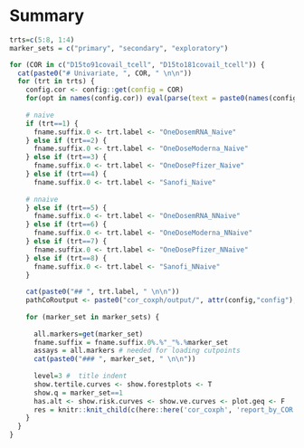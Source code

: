 # Summary




```r

trts=c(5:8, 1:4)
marker_sets = c("primary", "secondary", "exploratory")

for (COR in c("D15to91covail_tcell", "D15to181covail_tcell")) {
  cat(paste0("# Univariate, ", COR, " \n\n"))
  for (trt in trts) {
    config.cor <- config::get(config = COR)
    for(opt in names(config.cor)) eval(parse(text = paste0(names(config.cor[opt])," <- config.cor[[opt]]")))
    
    # naive
    if (trt==1) {
      fname.suffix.0 <- trt.label <- "OneDosemRNA_Naive"
    } else if (trt==2) {
      fname.suffix.0 <- trt.label <- "OneDoseModerna_Naive"
    } else if (trt==3) {
      fname.suffix.0 <- trt.label <- "OneDosePfizer_Naive"
    } else if (trt==4) {
      fname.suffix.0 <- trt.label <- "Sanofi_Naive"
      
    # nnaive  
    } else if (trt==5) {
      fname.suffix.0 <- trt.label <- "OneDosemRNA_NNaive"
    } else if (trt==6) {
      fname.suffix.0 <- trt.label <- "OneDoseModerna_NNaive"
    } else if (trt==7) {
      fname.suffix.0 <- trt.label <- "OneDosePfizer_NNaive"
    } else if (trt==8) {
      fname.suffix.0 <- trt.label <- "Sanofi_NNaive"
    }
    
    cat(paste0("## ", trt.label, " \n\n"))
    pathCoRoutput <- paste0("cor_coxph/output/", attr(config,"config"), "/", COR)
    
    for (marker_set in marker_sets) {
      
      all.markers=get(marker_set)
      fname.suffix = fname.suffix.0%.%"_"%.%marker_set
      assays = all.markers # needed for loading cutpoints
      cat(paste0("### ", marker_set, " \n\n"))
  
      level=3 #  title indent
      show.tertile.curves <- show.forestplots <- T
      show.q = marker_set==1
      has.alt <- show.risk.curves <- show.ve.curves <- plot.geq <- F
      res = knitr::knit_child(c(here::here('cor_coxph', 'report_by_COR.Rmd')), quiet = TRUE); cat(res, sep = '\n')
    }
  }
}


```
